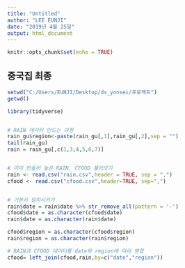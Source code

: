 ```yaml
---
title: "Untitled"
author: "LEE EUNJI"
date: "2019년 4월 25일"
output: html_document
---
```


```r
knitr::opts_chunk$set(echo = TRUE)
```

## 중국집 최종
```r
setwd("C:/Users/EUNJI/Desktop/ds_yonsei/프로젝트")
getwd()

library(tidyverse)


# RAIN 데이터 만드는 과정
rain_gu$region<-paste(rain_gu[,1],rain_gu[,2],sep = "")
tail(rain_gu)
rain = rain_gu[,c(1,3,4,5,6,7)]


# 이미 만들어 놓은 RAIN, CFOOD 불러오기 
rain <- read.csv("rain.csv",header = TRUE, sep = ",")
cfood <- read.csv("cfood.csv",header=TRUE, sep=",")


# 기본키 일치시키기
rain$date = rain$date %>% str_remove_all(pattern = '-')
cfood$date = as.character(cfood$date)
rain$date = as.character(rain$date)

cfood$region = as.character(cfood$region)
rain$region = as.character(rain$region)

# RAIN과 CFOOD 데이터를 date와 region에 따라 병합
cfood= left_join(cfood,rain,by=c("date","region"))
```